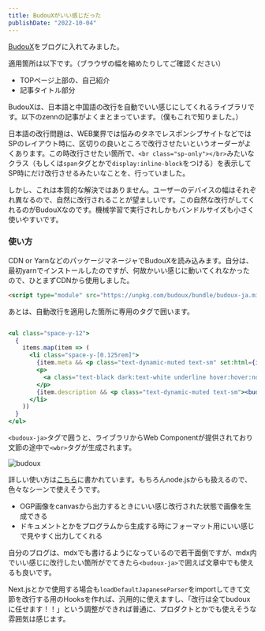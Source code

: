 ```yaml
---
title: BudouXがいい感じだった
publishDate: "2022-10-04"
---
```



[BudouX](https://github.com/google/budoux)をブログに入れてみました。

適用箇所は以下です。（ブラウザの幅を縮めたりしてご確認ください）

- TOPページ上部の、自己紹介
- 記事タイトル部分

BudouXは、日本語と中国語の改行を自動でいい感じにしてくれるライブラリです。以下のzennの記事がよくまとまっています。（僕もこれで知りました。）
<LinkCard url="https://zenn.dev/junseinagao/articles/f4fd3bf790ef189f8c74" />

日本語の改行問題は、WEB業界では悩みのタネでレスポンシブサイトなどではSPのレイアウト時に、区切りの良いところで改行させたいというオーダーがよくあります。この時改行させたい箇所で、```<br class="sp-only"></br>```みたいなクラス（もしくは```span```タグとかで```display:inline-block```をつける）を表示してSP時にだけ改行させるみたいなことを、行っていました。

しかし、これは本質的な解決ではありません。ユーザーのデバイスの幅はそれぞれ異なるので、自然に改行されることが望ましいです。この自然な改行がしてくれるのがBudouXなのです。機械学習で実行されしかもバンドルサイズも小さく使いやすいです。

### 使い方

CDN or YarnなどのパッケージマネージャでBudouXを読み込みます。自分は、最初yarnでインストールしたのですが、何故かいい感じに動いてくれなかったので、ひとまずCDNから使用しました。


```html
<script type="module" src="https://unpkg.com/budoux/bundle/budoux-ja.min.js"></script>

```

あとは、自動改行を適用した箇所に専用のタグで囲います。

```jsx

<ul class="space-y-12">
  {
    items.map(item => (
      <li class="space-y-[0.125rem]">
        {item.meta && <p class="text-dynamic-muted text-sm" set:html={item.meta} />}
        <p>
          <a class="text-black dark:text-white underline hover:hover:no-underline" href={item.link} rel="prefetch"><budoux-ja>{item.title}</budoux-ja></a>
        </p>
        {item.description && <p class="text-dynamic-muted text-sm"><budoux-ja>{item.description}</budoux-ja></p>}
      </li>
    ))
  }
</ul>

```

```<budoux-ja>```タグで囲うと、ライブラリからWeb Componentが提供されており文節の途中で```<wbr>```タグが生成されます。

![budoux](/images/budoux.png)

詳しい使い方は[こちら](https://github.com/google/budoux/blob/main/javascript/README.md#web-components)に書かれています。もちろんnode.jsからも扱えるので、色々なシーンで使えそうです。

- OGP画像をcanvasから出力するときにいい感じ改行された状態で画像を生成できる
- ドキュメントとかをプログラムから生成する時にフォーマット用にいい感じで見やすく出力してくれる

自分のブログは、mdxでも書けるようになっているので若干面倒ですが、mdx内でいい感じに改行したい箇所がでてきたら```<budoux-ja>```で囲えば文章中でも使えるも良いです。

Next.jsとかで使用する場合も```loadDefaultJapaneseParser```をimportしてきて文節を改行する用のHooksを作れば、汎用的に使えますし、「改行は全てbudouxに任せます！！」という調整ができれば普通に、プロダクトとかでも使えそうな雰囲気は感じます。
